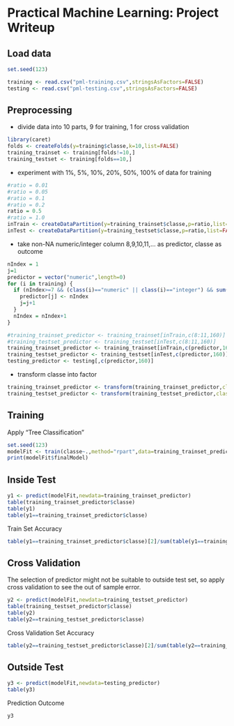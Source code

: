 Practical Machine Learning: Project Writeup
========================================================

## Load data
```r
set.seed(123)

training <- read.csv("pml-training.csv",stringsAsFactors=FALSE)
testing <- read.csv("pml-testing.csv",stringsAsFactors=FALSE)
```

## Preprocessing
- divide data into 10 parts, 9 for training, 1 for cross validation
```r
library(caret)
folds <- createFolds(y=training$classe,k=10,list=FALSE)
training_trainset <- training[folds!=10,]
training_testset <- training[folds==10,]
```
- experiment with 1%, 5%, 10%, 20%, 50%, 100% of data for training
```r
#ratio = 0.01
#ratio = 0.05
#ratio = 0.1
#ratio = 0.2
ratio = 0.5
#ratio = 1.0
inTrain <- createDataPartition(y=training_trainset$classe,p=ratio,list=FALSE)
inTest <- createDataPartition(y=training_testset$classe,p=ratio,list=FALSE)
```
- take non-NA numeric/integer column 8,9,10,11,... as predictor, classe as outcome
```r
nIndex = 1
j=1
predictor = vector("numeric",length=0)
for (i in training) {
  if (nIndex>=7 && (class(i)=="numeric" || class(i)=="integer") && sum(is.na(i))==0) {
    predictor[j] <- nIndex
    j=j+1
  }
  nIndex = nIndex+1
}

#training_trainset_predictor <- training_trainset[inTrain,c(8:11,160)]
#training_testset_predictor <- training_testset[inTest,c(8:11,160)]
training_trainset_predictor <- training_trainset[inTrain,c(predictor,160)]
training_testset_predictor <- training_testset[inTest,c(predictor,160)]
testing_predictor <- testing[,c(predictor,160)]
```
- transform classe into factor
```r
training_trainset_predictor <- transform(training_trainset_predictor,classe=as.factor(classe))
training_testset_predictor <- transform(training_testset_predictor,classe=as.factor(classe))
```

## Training
Apply "Tree Classification"
```r
set.seed(123)
modelFit <- train(classe~.,method="rpart",data=training_trainset_predictor)
print(modelFit$finalModel)
```

## Inside Test 
```r
y1 <- predict(modelFit,newdata=training_trainset_predictor)
table(training_trainset_predictor$classe)
table(y1)
table(y1==training_trainset_predictor$classe)
```
Train Set Accuracy
```r
table(y1==training_trainset_predictor$classe)[2]/sum(table(y1==training_trainset_predictor$classe))
```

## Cross Validation
The selection of predictor might not be suitable to outside test set, so apply cross validation to see the out of sample error.
```r
y2 <- predict(modelFit,newdata=training_testset_predictor)
table(training_testset_predictor$classe)
table(y2)
table(y2==training_testset_predictor$classe)
```
Cross Validation Set Accuracy
```r
table(y2==training_testset_predictor$classe)[2]/sum(table(y2==training_testset_predictor$classe))
```

## Outside Test
```r
y3 <- predict(modelFit,newdata=testing_predictor)
table(y3)
```
Prediction Outcome
```r
y3
```

